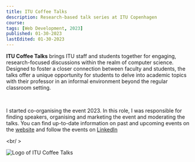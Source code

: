 ```yaml
---
title: ITU Coffee Talks
description: Research-based talk series at ITU Copenhagen
course:
tags: [Web Development, 2023]
published: 01-30-2023
lastEdited: 01-30-2023
---
```


**ITU Coffee Talks** brings ITU staff and students together for engaging, research-focused discussions within the realm of computer science. Designed to foster a closer connection between faculty and students, the talks offer a unique opportunity for students to delve into academic topics with their professor in an informal environment beyond the regular classroom setting.

<br />

I started co-organising the event 2023. In this role, I was responsible for finding speakers, organising and marketing the event and moderating the talks. You can find up-to-date information on past and upcoming events on the [website](https://coffeetalks.itu.dk) and follow the events on [LinkedIn](https://www.linkedin.com/company/itu-coffee-talks)

<br/ >

<Image
  src="/img/coffeetalks-og.jpeg"
  alt="Logo of ITU Coffee Talks"
  caption="Logo of ITU Coffee Talks"
/>
